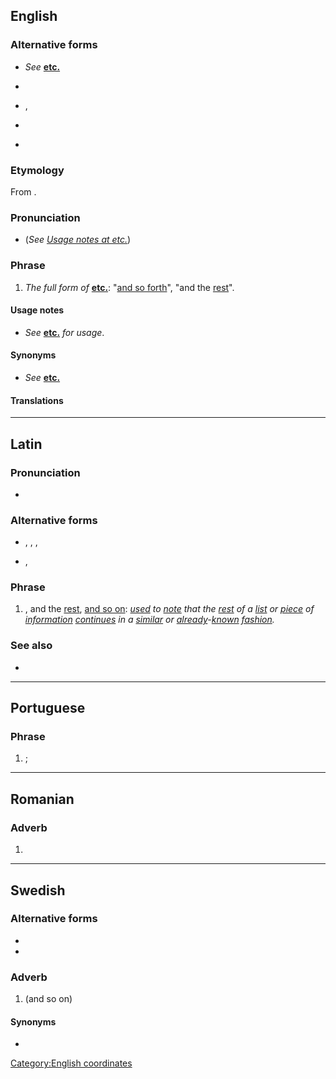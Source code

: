 {{also|etcetera|etcétera|etcètera|et cétéra}}
==English==
{{wikipedia}}

===Alternative forms===
* {{sense|abbreviated}} ''See'' '''[[etc.]]'''
* {{sense|dated}} {{l|en|& cetera}}
* {{sense|obsolete}} {{l|en|et caetera}}, {{l|en|et cætera}}
* {{sense|proscribed}} {{l|en|etcetera}}
* {{sense|hypercorrect|obsolete}} {{l|en|et ceteræ}}

===Etymology===
From {{etyl|la|en}} {{m|la|et cētera||and the [[other]] [[thing]]s; and the [[rest]] of the [[thing]]s}}.

===Pronunciation===
* {{IPA|/ˌɛt ˈsɛt(ə)ɹə/|/ˌɛkˈsɛt(ə)ɹə/|lang=en}} (''See [[etc.#Usage notes|Usage notes at etc.]]'')
*: {{audio|en-us-etc.ogg|Audio (US)|lang=en}}

===Phrase===
{{head|en|phrase}}

# {{lb|en|uncommon}} ''The full form of'' '''[[etc.]]''': "[[and so forth]]", "and the [[rest]]".

====Usage notes====
* ''See'' '''[[etc.#Usage notes|etc.]]''' ''for usage''.

====Synonyms====
* ''See'' '''[[etc.]]'''

====Translations====
{{trans-see|noting the omission of the remainder of a list|etc.|and so forth}}

[[Category:English coordinates]]

----

==Latin==

===Pronunciation===
* {{la-IPA|eccl=yes|et cētera}}

===Alternative forms===
* {{sense|abbreviation}} {{l|la|etc.}}, {{l|la|etc}}, {{l|la|&c.}}, {{l|la|et c.}}
* {{sense|uncommon}} {{l|la|et caetera}}, {{l|la|et cætera}}

===Phrase===
{{head|la|phrase|head=[[et]] [[cētera]]}}

# {{l|en|et cetera}}, and the [[rest]], [[and so on]]: ''[[use]]d to [[note]] that the [[rest]] of a [[list]] or [[piece]] of [[information]] [[continue]]s in a [[similar]] or [[already]]-[[known]] [[fashion]].''

===See also===
* {{l|la|et hoc genus omne}}

----

==Portuguese==

===Phrase===
{{head|pt|phrase|head=[[et]] [[cetera]]}}

# {{l|en|et cetera}}; {{l|en|and so on}}

----

==Romanian==

===Adverb===
{{ro-adv}}

# {{alternative spelling of|etcetera|lang=ro}}

----

==Swedish==

===Alternative forms===
* {{l|sv|etcetera}}
* {{l|sv|etc.}}

===Adverb===
{{head|sv|adverb}}

# {{l|en|et cetera}} (and so on)

====Synonyms====
* {{l|sv|och så vidare}}